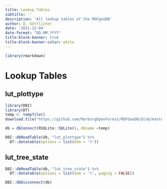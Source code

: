 ```yaml
---
title: Lookup Tables
subtitle: ''
description: 'All lookup tables of the MOFgeoDB'
author: D. Göttlicher
date: '2021-12-04'
date-format: "DD.MM.YYYY"
title-block-banner: true
title-block-banner-color: white
---
```

```r

library(rmarkdown)
```


# Lookup Tables

## lut_plottype

```r
library(DBI)
library(DT)
temp <- tempfile()
download.file("https://github.com/MarburgOpenForest/MOFGeoDB/blob/master/MOFgeoDB.sqlite?raw=true", temp)

db = dbConnect(RSQLite::SQLite(), dbname =temp)

DBI::dbReadTable(db, "lut_plottype") %>%
  DT::datatable(options = list(dom = 't'))
```

## lut_tree_state

```r
DBI::dbReadTable(db, "lut_tree_state") %>%
  DT::datatable(options = list(dom = 't', paging = FALSE))
```



```r
DBI::dbDisconnect(db)
```
